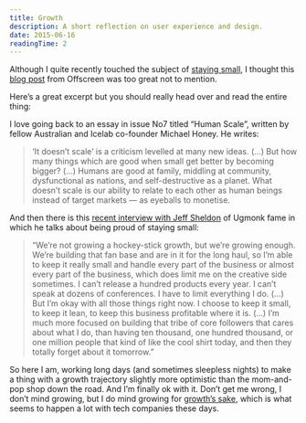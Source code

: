 ```yaml
---
title: Growth
description: A short reflection on user experience and design.
date: 2015-06-16
readingTime: 2
---
```


Although I quite recently touched the subject of [staying small](/freelancer-for-life/), I thought this <a href="http://blog.offscreenmag.com/post/121231474961/on-growth" target="_blank">blog post</a> from Offscreen was too great not to mention.

Here&#8217;s a great excerpt but you should really head over and read the entire thing:

I love going back to an essay in issue No7 titled “Human Scale”, written by fellow Australian and Icelab co-founder Michael Honey. He writes:

> ‘It doesn’t scale’ is a criticism levelled at many new ideas. (…) But how many things which are good when small get better by becoming bigger? (…) Humans are good at family, middling at community, dysfunctional as nations, and self-destructive as a planet. What doesn’t scale is our ability to relate to each other as human beings instead of target markets — as eyeballs to monetise.

And then there is this <a href="http://99u.com/articles/36587/ugmonk-jeffsheldon-interview-the-beauty-in-keeping-things-small" target="_blank">recent interview with Jeff Sheldon</a> of Ugmonk fame in which he talks about being proud of staying small:

> “We’re not growing a hockey-stick growth, but we’re growing enough. We’re building that fan base and are in it for the long haul, so I’m able to keep it really small and handle every part of the business or almost every part of the business, which does limit me on the creative side sometimes. I can’t release a hundred products every year. I can’t speak at dozens of conferences. I have to limit everything I do. (…) But I’m okay with all those things right now. I choose to keep it small, to keep it lean, to keep this business profitable where it is. (…) I’m much more focused on building that tribe of core followers that cares about what I do, than having ten thousand, one hundred thousand, or one million people that kind of like the cool shirt today, and then they totally forget about it tomorrow.”

So here I am, working long days (and sometimes sleepless nights) to make a thing with a growth trajectory slightly more optimistic than the mom-and-pop shop down the road. And I’m finally ok with it. Don’t get me wrong, I don’t mind growing, but I do mind growing for <a href="http://www.offscreenmag.com/values/" target="_blank">growth’s sake</a>, which is what seems to happen a lot with tech companies these days.